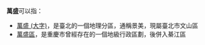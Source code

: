 '''萬盛'''可以指：
* [[萬盛_(大字)|萬盛 (大字)]]，是臺北的一個地理分區，通稱景美，現屬臺北市文山區
* [[萬盛區|萬盛區]]，是重慶市曾經存在的一個地級行政區劃，後併入綦江區

{{disambig|Cat=二字亞洲地名消歧義}}